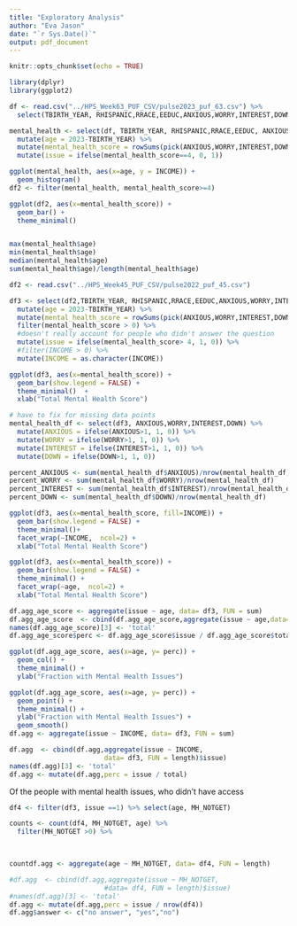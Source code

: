 ```yaml
---
title: "Exploratory Analysis"
author: "Eva Jason"
date: "`r Sys.Date()`"
output: pdf_document
---
```


```r
knitr::opts_chunk$set(echo = TRUE)

library(dplyr)
library(ggplot2)
```

```r
df <- read.csv("../HPS_Week63_PUF_CSV/pulse2023_puf_63.csv") %>%
  select(TBIRTH_YEAR, RHISPANIC,RRACE,EEDUC,ANXIOUS,WORRY,INTEREST,DOWN,EST_MSA,PRIVHLTH,PUBHLTH,INCOME)
```

```r
mental_health <- select(df, TBIRTH_YEAR, RHISPANIC,RRACE,EEDUC, ANXIOUS,WORRY,INTEREST,DOWN) %>%
  mutate(age = 2023-TBIRTH_YEAR) %>%
  mutate(mental_health_score = rowSums(pick(ANXIOUS,WORRY,INTEREST,DOWN))) %>%
  mutate(issue = ifelse(mental_health_score==4, 0, 1))

ggplot(mental_health, aes(x=age, y = INCOME)) + 
  geom_histogram()
df2 <- filter(mental_health, mental_health_score>=4)

ggplot(df2, aes(x=mental_health_score)) + 
  geom_bar() +
  theme_minimal()


max(mental_health$age)
min(mental_health$age)
median(mental_health$age)
sum(mental_health$age)/length(mental_health$age)


```

```r

df2 <- read.csv("../HPS_Week45_PUF_CSV/pulse2022_puf_45.csv") 
```

```r
df3 <- select(df2,TBIRTH_YEAR, RHISPANIC,RRACE,EEDUC,ANXIOUS,WORRY,INTEREST,DOWN,EST_MSA,PRIVHLTH,PUBHLTH,INCOME,PRESCRIPT,MH_SVCS,MH_NOTGET) %>%
  mutate(age = 2023-TBIRTH_YEAR) %>%
  mutate(mental_health_score = rowSums(pick(ANXIOUS,WORRY,INTEREST,DOWN))) %>%
  filter(mental_health_score > 0) %>%
  #doesn't really account for people who didn't answer the question
  mutate(issue = ifelse(mental_health_score> 4, 1, 0)) %>%
  #filter(INCOME > 0) %>%
  mutate(INCOME = as.character(INCOME))

ggplot(df3, aes(x=mental_health_score)) + 
  geom_bar(show.legend = FALSE) +
  theme_minimal()  +
  xlab("Total Mental Health Score")

# have to fix for missing data points
mental_health_df <- select(df3, ANXIOUS,WORRY,INTEREST,DOWN) %>%
  mutate(ANXIOUS = ifelse(ANXIOUS>1, 1, 0)) %>%
  mutate(WORRY = ifelse(WORRY>1, 1, 0)) %>%
  mutate(INTEREST = ifelse(INTEREST>1, 1, 0)) %>%
  mutate(DOWN = ifelse(DOWN>1, 1, 0))

percent_ANXIOUS <- sum(mental_health_df$ANXIOUS)/nrow(mental_health_df)
percent_WORRY <- sum(mental_health_df$WORRY)/nrow(mental_health_df)
percent_INTEREST <- sum(mental_health_df$INTEREST)/nrow(mental_health_df)
percent_DOWN <- sum(mental_health_df$DOWN)/nrow(mental_health_df)

ggplot(df3, aes(x=mental_health_score, fill=INCOME)) + 
  geom_bar(show.legend = FALSE) +
  theme_minimal()+
  facet_wrap(~INCOME,  ncol=2) +
  xlab("Total Mental Health Score")

ggplot(df3, aes(x=mental_health_score)) + 
  geom_bar(show.legend = FALSE) +
  theme_minimal() +
  facet_wrap(~age,  ncol=2) +
  xlab("Total Mental Health Score")

df.agg_age_score <- aggregate(issue ~ age, data= df3, FUN = sum)
df.agg_age_score  <- cbind(df.agg_age_score,aggregate(issue ~ age,data= df3, FUN = length)$issue)
names(df.agg_age_score)[3] <- 'total'
df.agg_age_score$perc <- df.agg_age_score$issue / df.agg_age_score$total

ggplot(df.agg_age_score, aes(x=age, y= perc)) +
  geom_col() +
  theme_minimal() +
  ylab("Fraction with Mental Health Issues")

ggplot(df.agg_age_score, aes(x=age, y= perc)) +
  geom_point() +
  theme_minimal() +
  ylab("Fraction with Mental Health Issues") +
  geom_smooth()
df.agg <- aggregate(issue ~ INCOME, data= df3, FUN = sum)

df.agg  <- cbind(df.agg,aggregate(issue ~ INCOME,
                        data= df3, FUN = length)$issue)
names(df.agg)[3] <- 'total'
df.agg <- mutate(df.agg,perc = issue / total)
```

Of the people with mental health issues, who didn't have access

```r
df4 <- filter(df3, issue ==1) %>% select(age, MH_NOTGET)

counts <- count(df4, MH_NOTGET, age) %>%
  filter(MH_NOTGET >0) %>%
  


countdf.agg <- aggregate(age ~ MH_NOTGET, data= df4, FUN = length)

#df.agg  <- cbind(df.agg,aggregate(issue ~ MH_NOTGET,
                        #data= df4, FUN = length)$issue)
#names(df.agg)[3] <- 'total'
df.agg <- mutate(df.agg,perc = issue / nrow(df4))  
df.agg$answer <- c("no answer", "yes","no")


```


